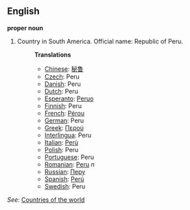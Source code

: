 ==English==

'''proper noun'''

# Country in South America. Official name: Republic of Peru.
#:'''Translations'''
#:*[[Chinese]]: [[秘鲁]]
#:*[[Czech]]: Peru
#:*[[Danish]]: Peru
#:*[[Dutch]]: Peru
#:*[[Esperanto]]: [[Peruo]]
#:*[[Finnish]]: Peru
#:*[[French]]: [[Pérou]]
#:*[[German]]: Peru
#:*[[Greek]]: [[Περού]]
#:*[[Interlingua]]: Peru
#:*[[Italian]]: [[Perù]]
#:*[[Polish]]: Peru
#:*[[Portuguese]]: Peru
#:*[[Romanian]]: [[Peru]] ''n''
#:*[[Russian]]: [[Перу]]
#:*[[Spanish]]: [[Perú]]
#:*[[Swedish]]: Peru

''See'': [[Countries of the world]]